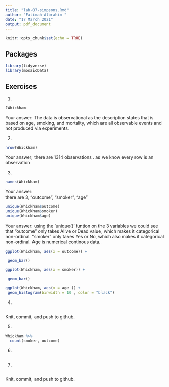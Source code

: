 ```yaml
---
title: "lab-07-simpsons.Rmd"
author: "Fatimah-Albrahim "
date: "17 March 2021"
output: pdf_document
---
```


```r
knitr::opts_chunk$set(echo = TRUE)
```

## Packages

```r
library(tidyverse) 
library(mosaicData)
```


## Exercises


1.  
```r
?Whickham

```
    
Your answer:
The data is observational as the description states that is based on age, smoking, and mortality, which are all observable events and not produced via experiments.

2.  
```r
nrow(Whickham)

```

Your answer;
there are 1314 observations . as we know every row is an observation

3.  

```r
names(Whickham)

```

Your answer:  
there are 3, "outcome", "smoker",  "age"

```r
unique(Whickham$outcome)
unique(Whickham$smoker)
unique(Whickham$age)

```

Your answer: 
using the 'unique()' funtion on the 3 variables we could see that "outcome" only takes Alive or Dead value, which makes it categorical non-ordinal. "smoker" only takes Yes or No, which also makes it categorical non-ordinal. Age is numerical continous data.

```r
ggplot(Whickham, aes(x = outcome)) +

 geom_bar()
```


```r
ggplot(Whickham, aes(x = smoker)) +

 geom_bar()
```

```r
ggplot(Whickham, aes(x = age )) +
 geom_histogram(binwidth = 10 , color = "black")

```


4. 

```r

```

Knit, commit, and push to github.

5. 

```r
Whickham %>%
  count(smoker, outcome)
```

6.

```r

```

7. 

```r

```

Knit, commit, and push to github.